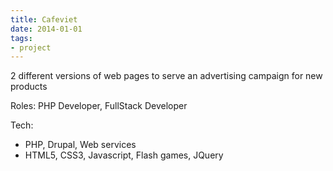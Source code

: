 ```yaml
---
title: Cafeviet
date: 2014-01-01
tags:
- project
---
```


2 different versions of web pages to serve an advertising campaign for new products

Roles: PHP Developer, FullStack Developer

Tech:
- PHP, Drupal, Web services
- HTML5, CSS3, Javascript, Flash games, JQuery
